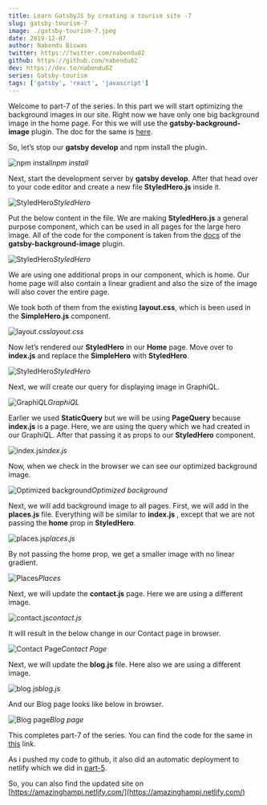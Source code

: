 ```yaml
---
title: Learn GatsbyJS by creating a tourism site -7
slug: gatsby-tourism-7
image: ./gatsby-tourism-7.jpeg
date: 2019-12-07
author: Nabendu Biswas
twitter: https://twitter.com/nabendu82
github: https://github.com/nabendu82
dev: https://dev.to/nabendu82
series: Gatsby-tourism
tags: ['gatsby', 'react', 'javascript']
---
```


Welcome to part-7 of the series. In this part we will start optimizing the background images in our site. Right now we have only one big background image in the home page. For this we will use the **gatsby-background-image** plugin. The doc for the same is [here](https://www.gatsbyjs.org/packages/gatsby-background-image/).

So, let’s stop our **gatsby develop** and npm install the plugin.

![npm install](https://ik.imagekit.io/thewebdev/GatsbyTourism/7/1_bF7_KHAQx.png)*npm install*

Next, start the development server by **gatsby develop**. After that head over to your code editor and create a new file **StyledHero.js** inside it.

![StyledHero](https://ik.imagekit.io/thewebdev/GatsbyTourism/7/2_s_2AWkB-5.png)*StyledHero*

Put the below content in the file. We are making **StyledHero.js** a general purpose component, which can be used in all pages for the large hero image. All of the code for the component is taken from the [docs](https://www.gatsbyjs.org/packages/gatsby-background-image/) of the **gatsby-background-image** plugin.

![StyledHero](https://ik.imagekit.io/thewebdev/GatsbyTourism/7/3_X8gfvitbDu.png)*StyledHero*

We are using one additional props in our component, which is home. Our home page will also contain a linear gradient and also the size of the image will also cover the entire page.

We took both of them from the existing **layout.css**, which is been used in the **SimpleHero.js** component.

![layout.css](https://ik.imagekit.io/thewebdev/GatsbyTourism/7/4_KvQlNRdcfm.png)*layout.css*

Now let’s rendered our **StyledHero** in our **Home** page. Move over to **index.js** and replace the **SimpleHero** with **StyledHero**.

![StyledHero](https://ik.imagekit.io/thewebdev/GatsbyTourism/7/5_xNOsfJg-s.png)*StyledHero*

Next, we will create our query for displaying image in GraphiQL.

![GraphiQL](https://ik.imagekit.io/thewebdev/GatsbyTourism/7/6_ePcwxAb5-w.png)*GraphiQL*

Earlier we used **StaticQuery** but we will be using **PageQuery** because **index.js** is a page. Here, we are using the query which we had created in our GraphiQL. After that passing it as props to our **StyledHero** component.

![index.js](https://ik.imagekit.io/thewebdev/GatsbyTourism/7/7_5Db9Eft7Uw.png)*index.js*

Now, when we check in the browser we can see our optimized background image.

![Optimized background](https://ik.imagekit.io/thewebdev/GatsbyTourism/7/8_Pk98_7vn2f.png)*Optimized background*

Next, we will add background image to all pages. First, we will add in the **places.js** file. Everything will be similar to **index.js** , except that we are not passing the **home** prop in **StyledHero**.

![places.js](https://ik.imagekit.io/thewebdev/GatsbyTourism/7/9_IqY52azrRy.png)*places.js*

By not passing the home prop, we get a smaller image with no linear gradient.

![Places](https://ik.imagekit.io/thewebdev/GatsbyTourism/7/10_8eOri1sFyP.png)*Places*

Next, we will update the **contact.js** page. Here we are using a different image.

![contact.js](https://ik.imagekit.io/thewebdev/GatsbyTourism/7/11_UgqYGFLF0P.png)*contact.js*

It will result in the below change in our Contact page in browser.

![Contact Page](https://ik.imagekit.io/thewebdev/GatsbyTourism/7/12_0VOhaIyAY.png)*Contact Page*

Next, we will update the **blog.js** file. Here also we are using a different image.

![blog.js](https://ik.imagekit.io/thewebdev/GatsbyTourism/7/13_gY1QTmHa_D.png)*blog.js*

And our Blog page looks like below in browser.

![Blog page](https://ik.imagekit.io/thewebdev/GatsbyTourism/7/14_LKyixj1mAO.png)*Blog page*

This completes part-7 of the series. You can find the code for the same in [this](https://github.com/nabendu82/gatsbyTourism) link.

As i pushed my code to github, it also did an automatic deployment to netlify which we did in [part-5](https://dev.to/nabendu82/learn-gatsbyjs-by-creating-a-tourism-site-5-h5a).

So, you can also find the updated site on [https://amazinghampi.netlify.com/](https://amazinghampi.netlify.com/)


